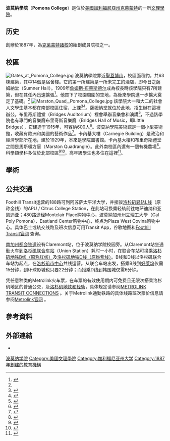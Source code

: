 {{Expand English|Pomona College|time=2020-11-06T07:55:26+00:00}}
{{expand|time=2016-10-16T11:54:00+00:00}}
{{Infobox university
| name = 波莫納學院
| EnglishName = Pomona College
| image = [[file:Formal_Seal_of_Pomona_College,_Claremont,_CA,_USA.svg|120px]]
| caption = 
| established = 1887年10月14日
| type = 私立文理學院
| endowment = $21.7億<ref>{{cite web |url= https://www.pomona.edu/sites/default/files/college-financial-statements-2017.pdf |title= Financial Statements |publisher= Pomona College |year= 2018 |access-date= 2018-01-11 |archive-date= 2020-10-18 |archive-url= https://web.archive.org/web/20201018060036/https://www.pomona.edu/sites/default/files/college-financial-statements-2017.pdf |dead-url= no }}</ref>
| president = G. Gabrielle Starr
| undergrad = 1,703（2017年秋）<ref name="Common Data Set 2017-2018">{{cite web|title=Pomona Common Data Set 2017-2018|url=https://pomona.app.box.com/s/p5wp4fuwww32ii3nn8kdijkcddcmgsuh|publisher=Pomona College|accessdate=30 November 2017|archive-date=2020-03-25|archive-url=https://web.archive.org/web/20200325195248/https://pomona.app.box.com/s/p5wp4fuwww32ii3nn8kdijkcddcmgsuh|dead-url=no}}</ref>
| postgrad = 
| city = [[克萊蒙特_(加利福尼亞州)|克萊蒙特]]
| state = [[加利福尼亞州|加利福尼亞州]]
| country = {{USA}}
| campus = 郊區，{{convert|140|acre}}
| nickname = Sagehens
| mascot = Cecil Sagehen
| website = {{url|www.pomona.edu}}
| faculty = 240<ref name="Common Data Set 2017-2018" />  
| colors = 藍色和金色<ref>{{Cite web |url=http://www.pomona.edu/sites/default/files/graphic-standards-guide.pdf |title=存档副本 |access-date=2018-01-11 |archive-date=2015-12-22 |archive-url=https://web.archive.org/web/20151222121912/http://www.pomona.edu/sites/default/files/graphic-standards-guide.pdf |dead-url=no }}</ref><br/>{{color box|#20438F}} {{color box|#CFD2AA}}
| logo = File:Pomona College logo.svg
}}
'''波莫納學院'''（'''Pomona College'''）是位於[[美國|美國]][[加利福尼亞州|加利福尼亞州]][[克萊蒙特_(加利福尼亞州)|克萊蒙特]]的一所[[文理學院|文理學院]]。

==历史==
創辦於1887年，為[[克萊蒙特諸校|克萊蒙特諸校]]的始創成員院校之一。

==校區==
[[File:Gates_at_Pomona_College.jpg|thumb]]
波莫納學院靠近[[聖蓋博山|聖蓋博山]]，校區面積約{{convert|140|acre|ha}}，共63棟建築，其中14個是宿舍樓。它的第一所建築是一所未完工的酒店，即今日之薩姆納堂（Sumner Hall）。1909年[[詹姆斯·布莱斯德尔|詹姆斯·布莱斯德尔]]成為校長時該學院只有7所建築，但在其任內迅速擴張<ref>{{cite web |url= http://claremontconversation.org/tcourse/tndy4010/page/James+Blaisdell-The+Visionary |title= James Blaisdell and the Claremont Colleges |accessdate=2007-01-11 |author= Anderson, Seth |date=2007-12-14 |publisher= Claremont Graduate University |archiveurl= https://web.archive.org/web/20070928024653/http://claremontconversation.org/tcourse/tndy4010/page/James+Blaisdell-The+Visionary |archivedate= 2007-09-28 |deadurl=yes |df=}}</ref>。他買下了校園周圍的空地，為後來學院進一步擴大奠定了基礎。<ref name="fisk"/> 
[[File:Marston_Quad,_Pomona_College.jpg|thumb]]
該學院大一和大二的社會人文學生基本都在南部校區住宿、上課<ref>{{cite web |url= http://www.pomona.edu/adwr/campuslife/residentiallife/southcampus.shtml |title=Residence Halls – South Campus |publisher= Pomona College |accessdate=2007-01-11 |deadurl=yes |archiveurl= https://web.archive.org/web/20060901082546/http://www.pomona.edu/adwr/campuslife/residentiallife/southcampus.shtml |archivedate= 2006-09-01 }}</ref><ref>{{cite web |url= http://www.pomona.edu/about/pomoniana/oldenborg-center.aspx |title= Oldenborg "The Borg" Center - Pomona College |publisher=Pomona College |accessdate= 2012-02-16 |deadurl=yes |archiveurl=https://web.archive.org/web/20120223045433/http://pomona.edu/about/pomoniana/oldenborg-center.aspx |archivedate= 2012-02-23 |df= }}</ref>。薩姆納堂就位於此地，招生辦在這裡辦公。布里奇斯禮堂（Bridges Auditorium）裡會舉辦音樂會和演講<ref>{{cite web |url=http://www.cuc.claremont.edu/bridges/background/index.html |title=About Bridges Auditorium |accessdate=2007-01-11 |publisher=Claremont University Consortium |deadurl=yes |archiveurl=https://web.archive.org/web/20070202013344/http://www.cuc.claremont.edu/bridges/background/index.html |archivedate=2007-02-02 }}</ref>，不過該學院也有專門的音樂廳布里奇斯音樂廳（Bridges Hall of Music，即Little Bridges），它建造于1915年，可容納600人<ref name="fisk">{{cite web |url= http://www.cbfisk.com/fisk_files/organs/op117_01.html |title= CB Fisk #117 Pomona College, Claremont, CA |accessdate= 2007-01-11 |author= Peterson, William |year=2002 |publisher= C.B. Fisk, Inc. |deadurl=yes |archiveurl=https://archive.is/20070623013523/http://www.cbfisk.com/fisk_files/organs/op117_01.html |archivedate= 2007-06-23 }}</ref>。波莫納學院美術館是一個小型美術館，收藏有歐洲和美國的藝術作品<ref>{{Cite news |url= https://www.pomona.edu/museum/collections |title= Collections |work= Pomona College Museum of Art |access-date= 2017-04-04 |language= en |archive-date= 2017-04-04 |archive-url= https://web.archive.org/web/20170404220900/https://www.pomona.edu/museum/collections |dead-url= no }}</ref>。卡內基大樓（Carnegie Building）是政治和經濟學部所在地，建於1929年，本來是學院圖書館。卡內基大樓和布里奇斯禮堂之間是馬斯頓方庭（Marston Quadrangle）。此外南校區內還有一個有機農場<ref>{{cite news |title= Pomona College’s Studio Art Hall Wins National Steel Building Award |url= https://www.aisc.org/newsdetail.aspx?id=41122 |accessdate= 15 November 2015 |publisher= AISC |date= 4 November 2015 |deadurl= yes |archiveurl= https://web.archive.org/web/20151117033729/https://www.aisc.org/newsdetail.aspx?id=41122 |archivedate= 2015年11月17日 }}</ref>。科學類學科多位於北部校區<ref>{{cite web |url= http://biology.pomona.edu/facilities/seaverbiology.shtml |title= Richard C. Seaver Biology Building |accessdate= 2007-01-11 |publisher= Pomona College Biology Department |archive-date= 2007-08-01 |archive-url= https://web.archive.org/web/20070801230855/http://www.biology.pomona.edu/facilities/seaverbiology.shtml |dead-url= no }}</ref><ref>{{cite news |title= $25 Million Gift Establishes Center for Creativity and Collaboration for the 5Cs |url= http://www.pomona.edu/news/2015/09/10-25-million-gift-establishes-center-creativity-and-collaboration-5cs |accessdate= 15 November 2015 |publisher= Pomona College |date= 10 September 2015 |archive-url= https://web.archive.org/web/20151117024124/http://www.pomona.edu/news/2015/09/10-25-million-gift-establishes-center-creativity-and-collaboration-5cs |archive-date= 2015-11-17 |dead-url= yes }}</ref>，高年級學生也多住在這裡<ref>{{cite web |url= http://www.pomona.edu/adwr/campuslife/residentiallife/northcampus.shtml |title=Residence Halls – North Campus |accessdate=2007-01-11 |publisher=Pomona College |deadurl=yes |archiveurl=https://web.archive.org/web/20060901082554/http://www.pomona.edu/adwr/campuslife/residentiallife/northcampus.shtml |archivedate=2006-09-01 |df= }}</ref>。

==學術==
{{Infobox US university ranking
| Forbes = 10
| USNWR_LA = 6
|Wamo_LA = 8}}

==公共交通==
Foothill Transit运营的188路可到阿苏萨太平洋大学，并接驳[[洛杉矶轻轨L线|洛杉矶轻轨L线]]（原称金线）的APU / Citrus College Station，在此站可换乘轻轨前往帕萨迪纳和亚凯迪亚；480路途经Montclair Place购物中心，波莫納加州州立理工大學（Cal Poly Pomona），Eastland Center购物中心，终点为Plaza West Covina购物中心。具体巴士或轨交线路及班次信息可用Transit App，谷歌地图和[http://foothilltransit.org// Foothill Transit官网] {{Wayback|url=http://foothilltransit.org// |date=20210417121105 }}查询。

[[南加州都会铁道|南加州都会铁道]]设有Claremont站，位于波莫纳学院校园旁。从Claremont站坐通勤火车到[[洛杉矶联合车站|洛杉矶联合车站]]（Union Station）耗时一小时，在联合车站可换乘[[洛杉矶地铁B线|洛杉矶地铁B线（原称红线）]]及[[洛杉矶地铁D线|洛杉矶地铁D线（原称紫线）]]。B线和D线以洛杉矶联合车站为起点，在[[洛杉矶市中心|洛杉矶市中心]]共线运营。从联合车站出发，搭乘B线到[[好莱坞|好莱坞]]仅需15分钟，到环球影城也只要22分钟；而搭乘D线到韩国城仅需6分钟。

凭任意种类的Metrolink火车票，在车票的有效使用期内可免费且无限次搭乘洛杉矶地区的普通公交，及[[洛杉矶轨道交通|洛杉矶地铁和轻轨]]，具体规定请参阅[https://metrolinktrains.com/rider-info/general-info/transit-connections/ METROLINK TRANSIT CONNECTIONS] {{Wayback|url=https://metrolinktrains.com/rider-info/general-info/transit-connections/ |date=20210418080733 }}。关于Metrolink通勤铁路的具体线路班次票价信息请参阅[https://metrolinktrains.com/ Metrolink官网] {{Wayback|url=https://metrolinktrains.com/ |date=20210417230626 }}。

==參考資料==
{{reflist}}

==外部連結==
{{Commons category|Pomona College}}
*{{Official website|http://www.pomona.edu}}

{{加利福尼亞州的學院和大學}}
[[Category:波莫纳学院|]]
[[Category:美國文理學院|Category:美國文理學院]]
[[Category:加利福尼亚州大学|Category:加利福尼亚州大学]]
[[Category:1887年創建的教育機構|Category:1887年創建的教育機構]]